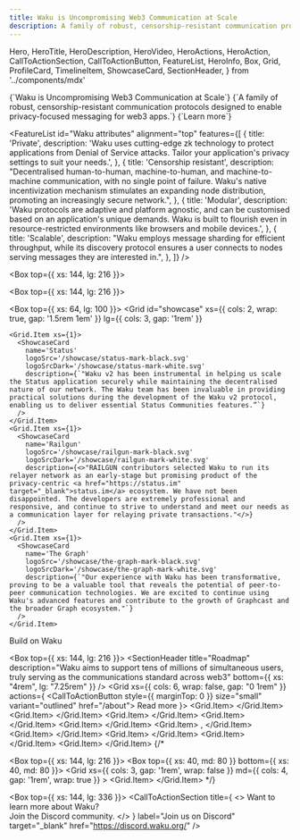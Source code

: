 ```yaml
---
title: Waku is Uncompromising Web3 Communication at Scale
description: A family of robust, censorship-resistant communication protocols designed to enable privacy-focused messaging for web3 apps.
---
```


  Hero,
  HeroTitle,
  HeroDescription,
  HeroVideo,
  HeroActions,
  HeroAction,
  CallToActionSection,
  CallToActionButton,
  FeatureList,
  HeroInfo,
  Box,
  Grid,
  ProfileCard,
  TimelineItem,
  ShowcaseCard,
  SectionHeader,
} from '../components/mdx'

<Hero size="large">
  <HeroInfo>
    <HeroTitle>
      {`Waku is Uncompromising Web3 Communication at Scale`}
    </HeroTitle>
    <HeroDescription>
      {`A family of robust, censorship-resistant communication protocols designed to enable privacy-focused messaging for web3 apps.`} 
    </HeroDescription>
    <HeroActions>
      <HeroAction href="https://docs.waku.org/" target="_blank">
        {`Learn more`} 
      </HeroAction>
    </HeroActions>
  </HeroInfo>
  <HeroVideo
    placeholderSrc="/hero/prome01-1080x1080-placeholder.png"
    desktop={{ scale: '1.43', height: '160%', offsetY: "-220px"  }}
    mobile={{ scale: '1.43', offsetY: "-70px", height: '200%' }}
  >
    <source src="/hero/prome01-2048x2048-24fps-1M.mov" type='video/mp4; codecs="hvc1"' />
    <source src="/hero/prome01-2048x2048-24fps-1M.webm" type="video/webm" />  
  </HeroVideo>
</Hero>

<FeatureList
  id="Waku attributes"
  alignment="top"
  features={[
    {
      title: 'Private',
      description:
        'Waku uses cutting-edge zk technology to protect applications from Denial of Service attacks. Tailor your application's privacy settings to suit your needs.',
    },
    {
      title: 'Censorship resistant',
      description:
        "Decentralised human-to-human, machine-to-human, and machine-to-machine communication, with no single point of failure. Waku\'s native incentivization mechanism stimulates an expanding node distribution, promoting an increasingly secure network.",
    },
    {
      title: 'Modular',
      description:
        'Waku protocols are adaptive and platform agnostic, and can be customised based on an application\'s unique demands. Waku is built to flourish even in resource-restricted environments like browsers and mobile devices.',
    },
    {
      title: 'Scalable',
      description:
        "Waku employs message sharding for efficient throughput, while its discovery protocol ensures a user connects to nodes serving messages they are interested in.",
    },
  ]}
/>

<Box top={{ xs: 144, lg: 216 }}>
  <CallToActionSection
    title="Logos Network State"
    columns={1}
    description="Waku is powering the communication layer of the Logos Network State. Logos is a grassroots movement to provide trust-minimised, corruption-resistant governing services and social institutions to peaceful people worldwide. Learn more about our ambitious vision."
    label="Explore Logos"
    href="https://logos.co/"
    target="_blank"
  />
</Box>

<Box top={{ xs: 144, lg: 216 }}>
  <CallToActionSection
    title="User Endorsements"
  />
</Box>

<Box top={{ xs: 64, lg: 100 }}>
 <Grid
    id="showcase"
    xs={{ cols: 2, wrap: true, gap: '1.5rem 1em' }}
    lg={{ cols: 3, gap: '1rem' }}
  >
    <Grid.Item xs={1}> 
      <ShowcaseCard
        name='Status'
        logoSrc='/showcase/status-mark-black.svg'
        logoSrcDark='/showcase/status-mark-white.svg'
        description={`"Waku v2 has been instrumental in helping us scale the Status application securely while maintaining the decentralised nature of our network. The Waku team has been invaluable in providing practical solutions during the development of the Waku v2 protocol, enabling us to deliver essential Status Communities features.”`}
      />
    </Grid.Item> 
    <Grid.Item xs={1}> 
      <ShowcaseCard
        name='Railgun'
        logoSrc='/showcase/railgun-mark-black.svg'
        logoSrcDark='/showcase/railgun-mark-white.svg'
        description={<>"RAILGUN contributors selected Waku to run its relayer network as an early-stage but promising product of the privacy-centric <a href="https://status.im" target="_blank">status.im</a> ecosystem. We have not been disappointed. The developers are extremely professional and responsive, and continue to strive to understand and meet our needs as a communication layer for relaying private transactions."</>}
      />
    </Grid.Item> 
    <Grid.Item xs={1}> 
      <ShowcaseCard
        name='The Graph'
        logoSrc='/showcase/the-graph-mark-black.svg'
        logoSrcDark='/showcase/the-graph-mark-white.svg'
        description={`"Our experience with Waku has been transformative, proving to be a valuable tool that reveals the potential of peer-to-peer communication technologies. We are excited to continue using Waku's advanced features and contribute to the growth of Graphcast and the broader Graph ecosystem."`}
      />
    </Grid.Item> 
  </Grid>
  <CallToActionButton href="https://docs.waku.org/" variant="outlined">Build on Waku</CallToActionButton>
</Box>

<Box top={{ xs: 144, lg: 216 }}>
  <SectionHeader
    title="Roadmap"
    description="Waku aims to support tens of millions of simultaneous users, truly serving as the communications standard across web3"
    bottom={{ xs: "4rem", lg: "7.25rem" }}
  />
  <Grid xs={{ cols: 6, wrap: false, gap: "0 1rem" }} actions={
    <CallToActionButton style={{ marginTop: 0 }} size="small" variant="outlined" href="/about">
        Read more
    </CallToActionButton>
  }>
    <Grid.Item>
      <TimelineItem
        index={0}
        period="2013"
        borderStyle="dashed"
        description="Ethereum's Whisper unveiled as web3 messaging protocol"
      />
    </Grid.Item>
    <Grid.Item>
      <TimelineItem
        index={1}
        period="2018"
        borderStyle="dashed"
        description="Status establishes Vac to R&D Whisper improvements"
      />
    </Grid.Item>
    <Grid.Item>
      <TimelineItem
        index={2}
        period="2020"
        borderStyle="dashed"
        description="Waku v1 replaces Whisper in Status app"
      />
    </Grid.Item>
    <Grid.Item>
      <TimelineItem
        index={3}
        period="2021 Q1"
        description="Waku v2 specs and PoC released with RLN Relay"
      />
    </Grid.Item>
    <Grid.Item>
      <TimelineItem
        index={4}
        period="2021 Q2"
        borderStyle="dashed"
        description="JS-Waku (for browsers) and Go-Waku released"
      />
    </Grid.Item>
    <Grid.Item>
      <TimelineItem
        index={5}
        period="2022 Q3"
        description="DNS Discovery added, plus availability in more languages"
      />,
    </Grid.Item>
    <Grid.Item>
      <TimelineItem
        index={6}
        period="2022 Q4"
        borderStyle="dashed"
        description="SQLite for Waku Store, RLN Relay testnet debuts at DevCon"
      />
    </Grid.Item>
    <Grid.Item>
      <TimelineItem
        index={7}
        period="2023 Q2"
        description="Relay sharding, opt-in spam-protected topic"
      />
    </Grid.Item>
    <Grid.Item>
      <TimelineItem
        index={8}
        period="2023 Q4"
        borderStyle="dashed"
        description="Auto-sharding, DoS protection, bandwidth capping"
      />
    </Grid.Item>
    <Grid.Item>
      <TimelineItem
        index={9}
        period="2024+"
        borderStyle="none"
        description="Operator Incentivization, use-case specific SDKs"
      />
    </Grid.Item>
  </Grid> 
{/* </Box>

<Box top={{ xs: 144, lg: 216 }}>
  <CallToActionSection
    title="Team"
    columns={1}
  />
   <Box top={{ xs: 40, md: 80 }} bottom={{ xs: 40, md: 80 }}>
    <Grid
      xs={{ cols: 3, gap: '1rem', wrap: false }}
      md={{ cols: 4, gap: '1rem', wrap: true }}
    >
      <Grid.Item>
        <ProfileCard
          name='Name'
          githubUsername='Github'
          githubLink='https://github.com/'
          discordUsername='Discord'
          discordLink='https://discord.gg/'
        />
      </Grid.Item>
    </Grid>
  </Box> */}
</Box>

<Box top={{ xs: 144, lg: 336 }}>
  <CallToActionSection
    title={
      <>
        Want to learn more about Waku? <br/> 
        Join the Discord community.
      </>
    }
    label="Join us on Discord"
    target="_blank"
    href="https://discord.waku.org/"
  />
</Box>
